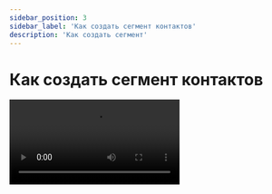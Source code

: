 ```yaml
---
sidebar_position: 3
sidebar_label: 'Как создать сегмент контактов'
description: 'Как создать сегмент'
---
```



# Как создать сегмент контактов

<Video src="https://rutube.ru/play/embed/56d397a6454b93803bf93145bbbfda9f" />

Посмотреть видеоурок можно также на [YouTube](https://youtu.be/WBSZEP83qKo?si=kZ9Ms9fkSHN1zoVl).

**Читайте также:** [Что такое сегмент контактов](https://docs.sendsay.ru/subscribers/lists-and-segments/what-is-segment)
